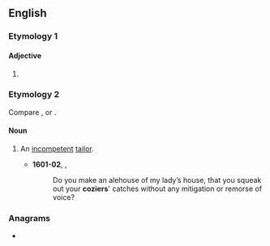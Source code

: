 ==English==

===Etymology 1===

====Adjective====
{{head|en|comparative adjective}}

# {{en-comparative of|cosy}}

===Etymology 2===
Compare {{cog|fro|coussier||maker of mattresses}}, or {{m|fro|couseor||tailor}}.

====Noun====
{{en-noun}}

# {{lb|en|obsolete}} An [[incompetent]] [[tailor]].
#* '''1601-02''', {{w|William Shakespeare}}, ''{{w|Twelfth Night}}''
#*: Do you make an alehouse of my lady’s house, that you squeak out your '''coziers'''' catches without any mitigation or remorse of voice?

{{Webster 1913}}

===Anagrams===
* {{anagrams|en|a=ceiors|Croesi|Crœsi|Recios|cories|croise|croisé|scorie}}